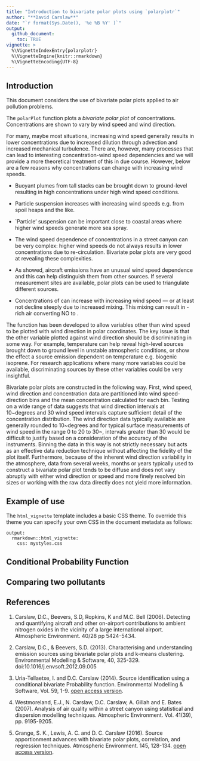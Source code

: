 ```yaml
---
title: "Introduction to bivariate polar plots using `polarplotr`"
author: "**David Carslaw**"
date: "`r format(Sys.Date(), '%e %B %Y' )`"
output: 
  github_document: 
    toc: TRUE
vignette: >
  %\VignetteIndexEntry{polarplotr}
  %\VignetteEngine{knitr::rmarkdown}
  %\VignetteEncoding{UTF-8}
---
```



## Introduction

This document considers the use of bivariate polar plots applied to air pollution problems.

The `polarPlot` function plots a *bivariate polar plot* of
concentrations. Concentrations are shown to vary by wind speed and
wind direction. 

For many, maybe most situations, increasing wind speed generally
results in lower concentrations due to increased dilution through
advection and increased mechanical turbulence. There are, however,
many processes that can lead to interesting concentration-wind speed
dependencies and we will provide a more theoretical treatment of this
in due course. However, below are a few reasons why concentrations can
change with increasing wind speeds.


- Buoyant plumes from tall stacks can be brought down to
  ground-level resulting in high concentrations under high wind speed
  conditions.

- Particle suspension increases with increasing wind speeds
  e.g. \pmten from spoil heaps and the like.

- `Particle' suspension can be important close to coastal areas
  where higher wind speeds generate more sea spray.

- The wind speed dependence of concentrations in a street canyon
  can be very complex: higher wind speeds do not always results in
  lower concentrations due to re-circulation. Bivariate polar plots are
  very good at revealing these complexities.

- As \textcite{Carslaw2006a} showed, aircraft emissions have an unusual
  wind speed dependence and this can help distinguish them from other
  sources. If several measurement sites are available, polar plots can
  be used to triangulate different sources.

- Concentrations of \notwo can increase with increasing wind speed
  --- or at least not decline steeply due to increased mixing. This
  mixing can result in \ozone-rich air converting NO to \notwo.




The function has been developed to allow variables other than wind
speed to be plotted with wind direction in polar coordinates. The key
issue is that the other variable plotted against wind direction should
be discriminating in some way. For example, temperature can help
reveal high-level sources brought down to ground level in unstable
atmospheric conditions, or show the effect a source emission dependent
on temperature e.g. biogenic isoprene. For research applications where
many more variables could be available, discriminating sources by
these other variables could be very insightful.

Bivariate polar plots are constructed in the following way. First,
wind speed, wind direction and concentration data are partitioned into
wind speed-direction bins and the mean concentration calculated for
each bin. Testing on a wide range of data suggests that wind direction
intervals at 10~degrees and 30 wind speed intervals capture sufficient
detail of the concentration distribution. The wind direction data
typically available are generally rounded to 10~degrees and for
typical surface measurements of wind speed in the range 0 to 20 to
30~\ms, intervals greater than 30 would be difficult to justify based
on a consideration of the accuracy of the instruments. Binning the
data in this way is not strictly necessary but acts as an effective
data reduction technique without affecting the fidelity of the plot
itself. Furthermore, because of the inherent wind direction
variability in the atmosphere, data from several weeks, months or
years typically used to construct a bivariate polar plot tends to be
diffuse and does not vary abruptly with either wind direction or speed
and more finely resolved bin sizes or working with the raw data
directly does not yield more information.

## Example of use

The `html_vignette` template includes a basic CSS theme. To override this theme you can specify your own CSS in the document metadata as follows:

    output: 
      rmarkdown::html_vignette:
        css: mystyles.css

## Conditional Probability Function

## Comparing two pollutants

## References

1.  Carslaw, D.C., Beevers, S.D, Ropkins, K and M.C. Bell (2006). 
 Detecting and quantifying aircraft and other on-airport 
 contributions to ambient nitrogen oxides in the vicinity of a 
 large international airport.  Atmospheric Environment. 40/28 pp 
 5424-5434.
 
1.  Carslaw, D.C., & Beevers, S.D. (2013). Characterising and 
 understanding emission sources using bivariate polar plots and 
 k-means clustering. Environmental Modelling & Software, 40, 
 325-329. doi:10.1016/j.envsoft.2012.09.005
 
1.  Uria-Tellaetxe, I. and D.C. Carslaw (2014). Source identification 
 using a conditional bivariate Probability function. Environmental Modelling & Software, Vol. 59, 1-9. [open access version](http://www.sciencedirect.com/science/article/pii/S1364815214001339).
 
1.  Westmoreland, E.J., N. Carslaw, D.C. Carslaw, A. Gillah and E.
 Bates (2007).  Analysis of air quality within a street canyon 
 using statistical and dispersion modelling techniques. Atmospheric
 Environment. Vol.  41(39), pp. 9195-9205.
 
1. Grange, S. K., Lewis, A. C. and D. C. Carslaw (2016). Source apportionment 
 advances with bivariate polar plots, correlation, and regression techniques.
 Atmospheric Environment. 145, 128-134. [open access version](http://www.sciencedirect.com/science/article/pii/S1352231016307166).